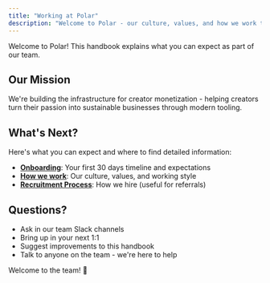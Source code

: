```yaml
---
title: "Working at Polar"
description: "Welcome to Polar - our culture, values, and how we work together"
---
```


Welcome to Polar! This handbook explains what you can expect as part of our team.


## Our Mission

We're building the infrastructure for creator monetization - helping creators turn their passion into sustainable businesses through modern tooling.

## What's Next?

Here's what you can expect and where to find detailed information:

- **[Onboarding](/working-at-polar/onboarding)**: Your first 30 days timeline and expectations
- **[How we work](/working-at-polar/how-we-work)**: Our culture, values, and working style
- **[Recruitment Process](/working-at-polar/recruitment-process)**: How we hire (useful for referrals)

## Questions?

- Ask in our team Slack channels
- Bring up in your next 1:1
- Suggest improvements to this handbook
- Talk to anyone on the team - we're here to help

Welcome to the team! 🎉
